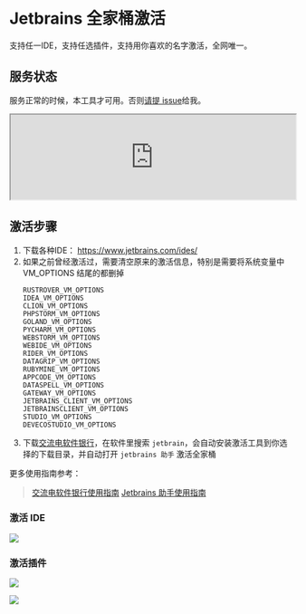 # Jetbrains 全家桶激活

支持任一IDE，支持任选插件，支持用你喜欢的名字激活，全网唯一。

## 服务状态
服务正常的时候，本工具才可用。否则[请提 issue](https://github.com/toolsshare/website/issues)给我。

<iframe src="https://stats.uptimerobot.com/wiQ335FbNE" width='100%'></iframe>

## 激活步骤
1. 下载各种IDE： https://www.jetbrains.com/ides/ 
2. 如果之前曾经激活过，需要清空原来的激活信息，特别是需要将系统变量中 VM_OPTIONS 结尾的都删掉
   ```text
   RUSTROVER_VM_OPTIONS
   IDEA_VM_OPTIONS
   CLION_VM_OPTIONS
   PHPSTORM_VM_OPTIONS
   GOLAND_VM_OPTIONS
   PYCHARM_VM_OPTIONS
   WEBSTORM_VM_OPTIONS
   WEBIDE_VM_OPTIONS
   RIDER_VM_OPTIONS
   DATAGRIP_VM_OPTIONS
   RUBYMINE_VM_OPTIONS
   APPCODE_VM_OPTIONS
   DATASPELL_VM_OPTIONS
   GATEWAY_VM_OPTIONS
   JETBRAINS_CLIENT_VM_OPTIONS
   JETBRAINSCLIENT_VM_OPTIONS
   STUDIO_VM_OPTIONS
   DEVECOSTUDIO_VM_OPTIONS
   ```
3. 下载[交流电软件银行](/download)，在软件里搜索 `jetbrain`，会自动安装激活工具到你选择的下载目录，并自动打开 `jetbrains 助手` 激活全家桶

更多使用指南参考：
> [交流电软件银行使用指南](https://krnue5wdel.feishu.cn/wiki/PQZzw3f1dievv0kQDPScQbkpnpe)
> [Jetbrains 助手使用指南](https://krnue5wdel.feishu.cn/wiki/EfnIw5JqAibU0TkNhHFcqWEInDg)

### 激活 IDE
![](assets/jb-show.png)

### 激活插件
![](assets/jb-plugin-show.png)

![](assets/jb-activated.png)


